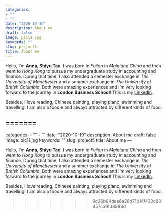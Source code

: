 ```yaml
---
categories:
- ""
- ""
date: "2020-10-19"
description: About me
draft: false
image: pic11.jpg
keywords: ""
slug: project5
title: About me
---
```


Hello, I'm **Anna, Shiyu Tao**. I was born in *Fujian* in *Mainland China* and then went to *Hong Kong* to pursue my undergraduate study in accounting and finance. During that time, I also attended a semester exchange in *The University of Manchester* and a summer exchange in *The University of British Columbia*. Both were amazing experiences and I'm very looking forward to the journey in **London Business School**! This is my [LinkedIn](https://www.linkedin.com/in/anna-shiyu-tao).

Besides, I love reading, Chinese painting, playing piano, swimming and travelling! I am also a foodie and always attracted by different kinds of food. 

=======
---
categories:
- ""
- ""
date: "2020-10-19"
description: About me
draft: false
image: pic11.jpg
keywords: ""
slug: project5
title: About me
---

Hello, I'm **Anna, Shiyu Tao**. I was born in *Fujian* in *Mainland China* and then went to *Hong Kong* to pursue my undergraduate study in accounting and finance. During that time, I also attended a semester exchange in *The University of Manchester* and a summer exchange in *The University of British Columbia*. Both were amazing experiences and I'm very looking forward to the journey in **London Business School**! This is my [LinkedIn](https://www.linkedin.com/in/anna-shiyu-tao).

Besides, I love reading, Chinese painting, playing piano, swimming and travelling! I am also a foodie and always attracted by different kinds of food. 

>>>>>>> 9c26b84dae6a28d71b14f439c80457ca18d3983d
